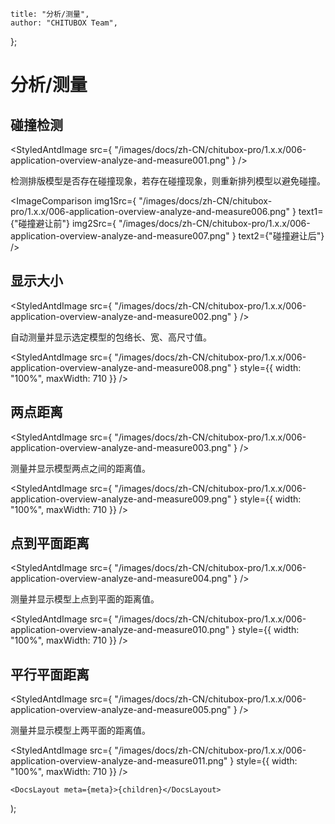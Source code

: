 
	title: "分析/测量",
	author: "CHITUBOX Team",
};

# 分析/测量

## 碰撞检测

<StyledAntdImage
	src={
		"/images/docs/zh-CN/chitubox-pro/1.x.x/006-application-overview-analyze-and-measure001.png"
	}
/>

检测排版模型是否存在碰撞现象，若存在碰撞现象，则重新排列模型以避免碰撞。

<ImageComparison
	img1Src={
		"/images/docs/zh-CN/chitubox-pro/1.x.x/006-application-overview-analyze-and-measure006.png"
	}
	text1={"碰撞避让前"}
	img2Src={
		"/images/docs/zh-CN/chitubox-pro/1.x.x/006-application-overview-analyze-and-measure007.png"
	}
	text2={"碰撞避让后"}
/>

## 显示大小

<StyledAntdImage
	src={
		"/images/docs/zh-CN/chitubox-pro/1.x.x/006-application-overview-analyze-and-measure002.png"
	}
/>

自动测量并显示选定模型的包络长、宽、高尺寸值。

<StyledAntdImage
	src={
		"/images/docs/zh-CN/chitubox-pro/1.x.x/006-application-overview-analyze-and-measure008.png"
	}
	style={{ width: "100%", maxWidth: 710 }}
/>

## 两点距离

<StyledAntdImage
	src={
		"/images/docs/zh-CN/chitubox-pro/1.x.x/006-application-overview-analyze-and-measure003.png"
	}
/>

测量并显示模型两点之间的距离值。

<StyledAntdImage
	src={
		"/images/docs/zh-CN/chitubox-pro/1.x.x/006-application-overview-analyze-and-measure009.png"
	}
	style={{ width: "100%", maxWidth: 710 }}
/>

## 点到平面距离

<StyledAntdImage
	src={
		"/images/docs/zh-CN/chitubox-pro/1.x.x/006-application-overview-analyze-and-measure004.png"
	}
/>

测量并显示模型上点到平面的距离值。

<StyledAntdImage
	src={
		"/images/docs/zh-CN/chitubox-pro/1.x.x/006-application-overview-analyze-and-measure010.png"
	}
	style={{ width: "100%", maxWidth: 710 }}
/>

## 平行平面距离

<StyledAntdImage
	src={
		"/images/docs/zh-CN/chitubox-pro/1.x.x/006-application-overview-analyze-and-measure005.png"
	}
/>

测量并显示模型上两平面的距离值。

<StyledAntdImage
	src={
		"/images/docs/zh-CN/chitubox-pro/1.x.x/006-application-overview-analyze-and-measure011.png"
	}
	style={{ width: "100%", maxWidth: 710 }}
/>

	<DocsLayout meta={meta}>{children}</DocsLayout>
);
